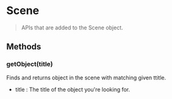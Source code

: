 # Scene

> APIs that are added to the Scene object.

## Methods

### getObject(title)

Finds and returns object in the scene with matching given ttitle.

- title : The title of the object you're looking for.
